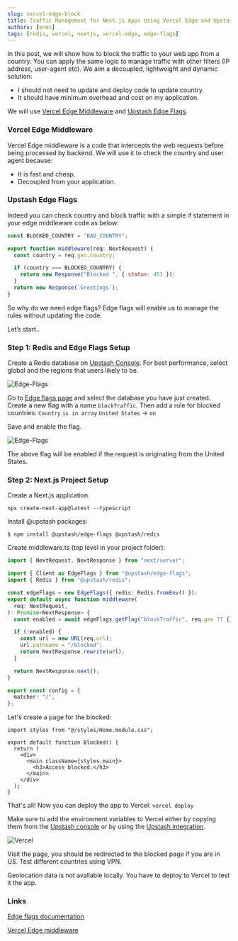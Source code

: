```yaml
---
slug: vercel-edge-block
title: Traffic Management for Next.js Apps Using Vercel Edge and Upstash Edge Flags
authors: [enes]
tags: [redis, vercel, nextjs, vercel-edge, edge-flags]
---
```


In this post, we will show how to block the traffic to your web app from a country. You can apply the same logic to manage traffic with other filters (IP address, user-agent etc). We aim a decoupled, lightweight and dynamic solution:

- I should not need to update and deploy code to update country.
- It should have minimum overhead and cost on my application.

We will use [Vercel Edge Middleware](https://vercel.com/docs/concepts/functions/edge-middleware) and [Upstash Edge Flags](/docs/redis/sdks/edge-flags/overview).

### Vercel Edge Middleware

Vercel Edge middleware is a code that intercepts the web requests before being processed by backend. We will use it to check the country and user agent because:

- It is fast and cheap.
- Decoupled from your application.

### Upstash Edge Flags

Indeed you can check country and block traffic with a simple if statement in your edge middleware code as below:

```jsx
const BLOCKED_COUNTRY = "BAD_COUNTRY";

export function middleware(req: NextRequest) {
  const country = req.geo.country;

  if (country === BLOCKED_COUNTRY) {
    return new Response("Blocked ", { status: 451 });
  }
  return new Response(`Greetings`);
}
```

So why do we need edge flags? Edge flags will enable us to manage the rules without updating the code.

Let’s start..

### Step 1: Redis and Edge Flags Setup

Create a Redis database on [Upstash Console](https://console.upstash.com/redis?new=true). For best performance, select global and the regions that users likely to be.

![Edge-Flags](/blog/edge-flags-block/eb1.png)

Go to [Edge flags page](https://console.upstash.com/edge-flags) and select the database you have just created. Create a new flag with a name `blockTraffic`. Then add a rule for blocked countries:
`Country` `is in array` `United States` -> `on`

Save and enable the flag.

![Edge-Flags](/blog/edge-flags-block/eb2.png)

The above flag will be enabled if the request is originating from the United States.

### Step 2: Next.js Project Setup

Create a Next.js application.

```shell
npx create-next-app@latest --typescript
```

Install @upstash packages:

```shell
$ npm install @upstash/edge-flags @upstash/redis
```

Create middleware.ts (top level in your project folder):

```ts title="/middleware.ts"
import { NextRequest, NextResponse } from "next/server";

import { Client as EdgeFlags } from "@upstash/edge-flags";
import { Redis } from "@upstash/redis";

const edgeFlags = new EdgeFlags({ redis: Redis.fromEnv() });
export default async function middleware(
  req: NextRequest,
): Promise<NextResponse> {
  const enabled = await edgeFlags.getFlag("blockTraffic", req.geo ?? {});

  if (!enabled) {
    const url = new URL(req.url);
    url.pathname = "/blocked";
    return NextResponse.rewrite(url);
  }

  return NextResponse.next();
}

export const config = {
  matcher: "/",
};
```

Let's create a page for the blocked:

```tsx title="pages/blocked.tsx"
import styles from "@/styles/Home.module.css";

export default function Blocked() {
  return (
    <div>
      <main className={styles.main}>
        <h3>Access blocked.</h3>
      </main>
    </div>
  );
}
```

That's all! Now you can deploy the app to Vercel:
`vercel deploy`

Make sure to add the environment variables to Vercel either by copying them from the [Upstash console](https://console.upstash.com/redis) or by using the [Upstash integration](https://vercel.com/integrations/upstash).

![Vercel](/blog/edge-flags-middleware/vercel-env.png)

Visit the page, you should be redirected to the blocked page if you are in US. Test different countries using VPN.

<Note title="Geolocation in development">
  Geolocation data is not avallable locally. You have to deploy to Vercel to
  test it the app.
</Note>

### Links

[Edge flags documentation](/docs/redis/sdks/edge-flags/getstarted)

[Vercel Edge middleware](https://vercel.com/docs/concepts/functions/edge-middleware)
